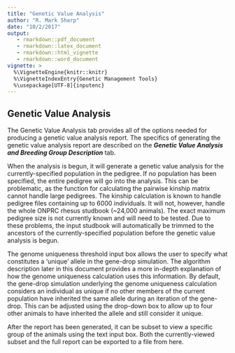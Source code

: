 ```yaml
---
title: "Genetic Value Analysis"
author: "R. Mark Sharp"
date: "10/2/2017"
output: 
   - rmarkdown::pdf_document
   - rmarkdown::latex_document
   - rmarkdown::html_vignette
   - rmarkdown::word_document
vignette: >
  %\VignetteEngine{knitr::knitr}
  %\VignetteIndexEntry{Genetic Management Tools}
  %\usepackage[UTF-8]{inputenc}
---
```

## Genetic Value Analysis  

The Genetic Value Analysis tab provides all of the options needed for producing 
a genetic value analysis report. The specifics of generating the genetic value 
analysis report are described on the ___Genetic Value Analysis and Breeding Group
Description___ tab.

When the analysis is begun, it will generate a genetic value analysis for the
currently-specified population in the pedigree. 
If no population has been specified,
the entire pedigree will go into the analysis. 
This can be problematic, as the function
for calculating the pairwise kinship matrix cannot handle large pedigrees. 
The kinship
calculation is known to handle pedigree files containing up to 6000 individuals. 
It
will not, however, handle the whole ONPRC rhesus studbook (~24,000 animals). 
The exact
maximum pedigree size is not currently known and will need to be tested. 
Due to these
problems, the input studbook will automatically be trimmed to the ancestors of 
the currently-specified population before the genetic value analysis is begun.

The genome uniqueness threshold input box allows the user to specify what 
constitutes a 'unique' allele in the gene-drop simulation. 
The algorithm description later in this document provides a more in-depth 
explanation of how the genome uniqueness calculation
uses this information. 
By default, the gene-drop simulation underlying the genome
uniqueness calculation considers an individual as unique if no other members of
the current population have inherited the same allele during an iteration of the
gene-drop. 
This can be adjusted using the drop-down box to allow up to four other animals
to have inherited the allele and still consider it unique.

After the report has been generated, it can be subset to view a specific group 
of the animals using the text input box. Both the currently-viewed subset and 
the full report can be exported to a file from here.
